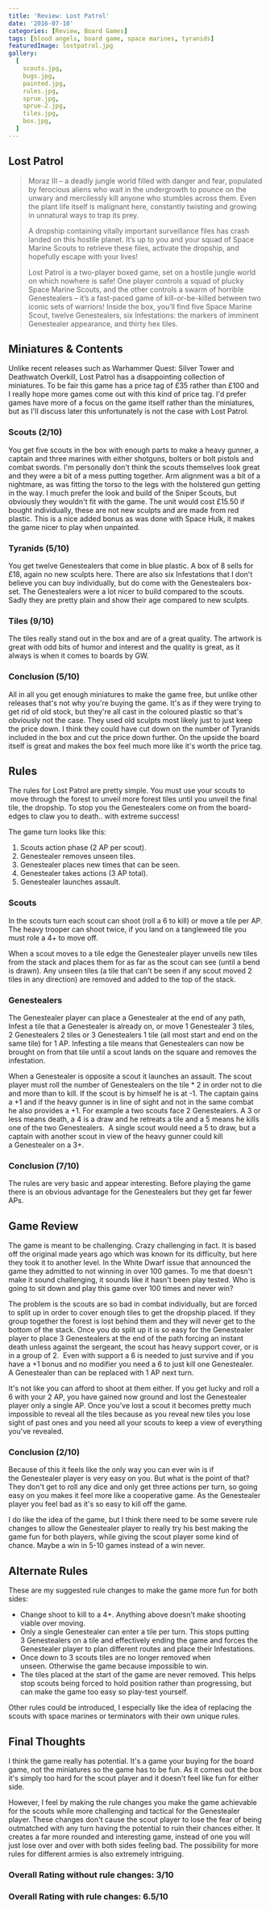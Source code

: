 ```yaml
---
title: 'Review: Lost Patrol'
date: '2016-07-10'
categories: [Review, Board Games]
tags: [blood angels, board game, space marines, tyranids]
featuredImage: lostpatrol.jpg
gallery:
  [
    scouts.jpg,
    bugs.jpg,
    painted.jpg,
    rules.jpg,
    sprue.jpg,
    sprue-2.jpg,
    tiles.jpg,
    box.jpg,
  ]
---
```


## Lost Patrol

> Moraz III – a deadly jungle world filled with danger and fear, populated by ferocious aliens who wait in the undergrowth to pounce on the unwary and mercilessly kill anyone who stumbles across them. Even the plant life itself is malignant here, constantly twisting and growing in unnatural ways to trap its prey.
>
> A dropship containing vitally important surveillance files has crash landed on this hostile planet. It’s up to you and your squad of Space Marine Scouts to retrieve these files, activate the dropship, and hopefully escape with your lives!
>
> Lost Patrol is a two-player boxed game, set on a hostile jungle world on which nowhere is safe! One player controls a squad of plucky Space Marine Scouts, and the other controls a swarm of horrible Genestealers – it’s a fast-paced game of kill-or-be-killed between two iconic sets of warriors! Inside the box, you’ll find five Space Marine Scout, twelve Genestealers, six Infestations: the markers of imminent Genestealer appearance, and thirty hex tiles.

## Miniatures & Contents

Unlike recent releases such as Warhammer Quest: Silver Tower and Deathwatch Overkill, Lost Patrol has a disappointing collection of miniatures. To be fair this game has a price tag of £35 rather than £100 and I really hope more games come out with this kind of price tag. I'd prefer games have more of a focus on the game itself rather than the miniatures, but as I'll discuss later this unfortunately is not the case with Lost Patrol.

### Scouts (2/10)

You get five scouts in the box with enough parts to make a heavy gunner, a captain and three marines with either shotguns, bolters or bolt pistols and combat swords. I'm personally don't think the scouts themselves look great and they were a bit of a mess putting together. Arm alignment was a bit of a nightmare, as was fitting the torso to the legs with the holstered gun getting in the way. I much prefer the look and build of the Sniper Scouts, but obviously they wouldn't fit with the game. The unit would cost £15.50 if bought individually, these are not new sculpts and are made from red plastic. This is a nice added bonus as was done with Space Hulk, it makes the game nicer to play when unpainted.

### Tyranids (5/10)

You get twelve Genestealers that come in blue plastic. A box of 8 sells for £18, again no new sculpts here. There are also six Infestations that I don't believe you can buy individually, but do come with the Genestealers box-set. The Genestealers were a lot nicer to build compared to the scouts. Sadly they are pretty plain and show their age compared to new sculpts.

### Tiles (9/10)

The tiles really stand out in the box and are of a great quality. The artwork is great with odd bits of humor and interest and the quality is great, as it always is when it comes to boards by GW.

### Conclusion (5/10)

All in all you get enough miniatures to make the game free, but unlike other releases that's not why you're buying the game. It's as if they were trying to get rid of old stock, but they're all cast in the coloured plastic so that's obviously not the case. They used old sculpts most likely just to just keep the price down. I think they could have cut down on the number of Tyranids included in the box and cut the price down further. On the upside the board itself is great and makes the box feel much more like it's worth the price tag.

## Rules

The rules for Lost Patrol are pretty simple. You must use your scouts to  move through the forest to unveil more forest tiles until you unveil the final tile, the dropship. To stop you the Genestealers come on from the board-edges to claw you to death.. with extreme success!

The game turn looks like this:

1.  Scouts action phase (2 AP per scout).
2.  Genestealer removes unseen tiles.
3.  Genestealer places new times that can be seen.
4.  Genestealer takes actions (3 AP total).
5.  Genestealer launches assault.

### Scouts

In the scouts turn each scout can shoot (roll a 6 to kill) or move a tile per AP. The heavy trooper can shoot twice, if you land on a tangleweed tile you must role a 4+ to move off.

When a scout moves to a tile edge the Genestealer player unveils new tiles from the stack and places them for as far as the scout can see (until a bend is drawn). Any unseen tiles (a tile that can't be seen if any scout moved 2 tiles in any direction) are removed and added to the top of the stack.

### Genestealers

The Genestealer player can place a Genestealer at the end of any path, Infest a tile that a Genestealer is already on, or move 1 Genestealer 3 tiles, 2 Genestealers 2 tiles or 3 Genestealers 1 tile (all most start and end on the same tile) for 1 AP. Infesting a tile means that Genestealers can now be brought on from that tile until a scout lands on the square and removes the infestation.

When a Genestealer is opposite a scout it launches an assault. The scout player must roll the number of Genestealers on the tile \* 2 in order not to die and more than to kill. If the scout is by himself he is at -1\. The captain gains a +1 and if the heavy gunner is in line of sight and not in the same combat he also provides a +1\. For example a two scouts face 2 Genestealers. A 3 or less means death, a 4 is a draw and he retreats a tile and a 5 means he kills one of the two Genestealers.  A single scout would need a 5 to draw, but a captain with another scout in view of the heavy gunner could kill a Genestealer on a 3+.

### Conclusion (7/10)

The rules are very basic and appear interesting. Before playing the game there is an obvious advantage for the Genestealers but they get far fewer APs.

## Game Review

The game is meant to be challenging. Crazy challenging in fact. It is based off the original made years ago which was known for its difficulty, but here they took it to another level. In the White Dwarf issue that announced the game they admitted to not winning in over 100 games. To me that doesn't make it sound challenging, it sounds like it hasn't been play tested. Who is going to sit down and play this game over 100 times and never win?

The problem is the scouts are so bad in combat individually, but are forced to split up in order to cover enough tiles to get the dropship placed. If they group together the forest is lost behind them and they will never get to the bottom of the stack. Once you do split up it is so easy for the Genestealer player to place 3 Genestealers at the end of the path forcing an instant death unless against the sergeant, the scout has heavy support cover, or is in a group of 2.  Even with support a 6 is needed to just survive and if you have a +1 bonus and no modifier you need a 6 to just kill one Genestealer. A Genestealer than can be replaced with 1 AP next turn.

It's not like you can afford to shoot at them either. If you get lucky and roll a 6 with your 2 AP, you have gained now ground and lost the Genestealer player only a single AP. Once you've lost a scout it becomes pretty much impossible to reveal all the tiles because as you reveal new tiles you lose sight of past ones and you need all your scouts to keep a view of everything you've revealed.

### Conclusion (2/10)

Because of this it feels like the only way you can ever win is if the Genestealer player is very easy on you. But what is the point of that? They don't get to roll any dice and only get three actions per turn, so going easy on you makes it feel more like a cooperative game. As the Genestealer player you feel bad as it's so easy to kill off the game.

I do like the idea of the game, but I think there need to be some severe rule changes to allow the Genestealer player to really try his best making the game fun for both players, while giving the scout player some kind of chance. Maybe a win in 5-10 games instead of a win never.

## Alternate Rules

These are my suggested rule changes to make the game more fun for both sides:

- Change shoot to kill to a 4+. Anything above doesn't make shooting viable over moving.
- Only a single Genestealer can enter a tile per turn. This stops putting 3 Genestealers on a tile and effectively ending the game and forces the Genestealer player to plan different routes and place their Infestations.
- Once down to 3 scouts tiles are no longer removed when unseen. Otherwise the game because impossible to win.
- The tiles placed at the start of the game are never removed. This helps stop scouts being forced to hold position rather than progressing, but can make the game too easy so play-test yourself.

Other rules could be introduced, I especially like the idea of replacing the scouts with space marines or terminators with their own unique rules.

## Final Thoughts

I think the game really has potential. It's a game your buying for the board game, not the miniatures so the game has to be fun. As it comes out the box it's simply too hard for the scout player and it doesn't feel like fun for either side.

However, I feel by making the rule changes you make the game achievable for the scouts while more challenging and tactical for the Genestealer player. These changes don't cause the scout player to lose the fear of being outmatched with any turn having the potential to ruin their chances either. It creates a far more rounded and interesting game, instead of one you will just lose over and over with both sides feeling bad. The possibility for more rules for different armies is also extremely intriguing.

### Overall Rating without rule changes: 3/10

### Overall Rating with rule changes: 6.5/10
